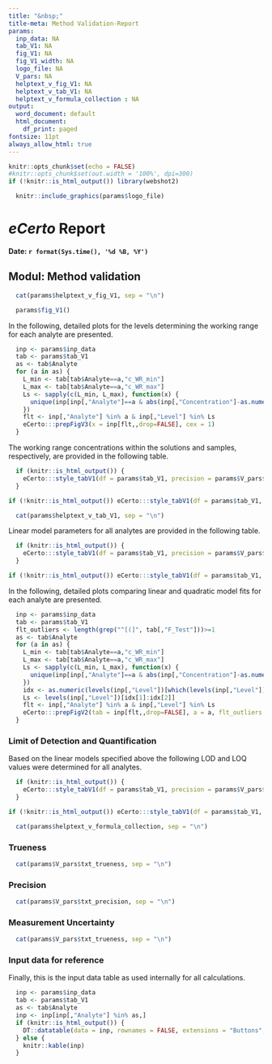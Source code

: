 ```yaml
---
title: "&nbsp;"
title-meta: Method Validation-Report
params:
  inp_data: NA
  tab_V1: NA
  fig_V1: NA
  fig_V1_width: NA
  logo_file: NA
  V_pars: NA
  helptext_v_fig_V1: NA
  helptext_v_tab_V1: NA
  helptext_v_formula_collection : NA
output:
  word_document: default
  html_document:
    df_print: paged
fontsize: 11pt
always_allow_html: true
---
```


```r
knitr::opts_chunk$set(echo = FALSE)
#knitr::opts_chunk$set(out.width = '100%', dpi=300)
if (!knitr::is_html_output()) library(webshot2)
```

```r
  knitr::include_graphics(params$logo_file)
```

# ***eCerto*** Report

**Date: `r format(Sys.time(), '%d %B, %Y')`**

## Modul: Method validation

```r
  cat(params$helptext_v_fig_V1, sep = "\n")
```

```r
  params$fig_V1()
```

In the following, detailed plots for the levels determining the working range for
each analyte are presented.

```r
  inp <- params$inp_data
  tab <- params$tab_V1
  as <- tab$Analyte
  for (a in as) {
    L_min <- tab[tab$Analyte==a,"c_WR_min"]
    L_max <- tab[tab$Analyte==a,"c_WR_max"]
    Ls <- sapply(c(L_min, L_max), function(x) {
      unique(inp[inp[,"Analyte"]==a & abs(inp[,"Concentration"]-as.numeric(x))<0.001,"Level"])[1]
    })
    flt <- inp[,"Analyte"] %in% a & inp[,"Level"] %in% Ls
    eCerto:::prepFigV3(x = inp[flt,,drop=FALSE], cex = 1)
  }
```

The working range concentrations within the solutions and samples, respectively, 
are provided in the following table.

```r
  if (knitr::is_html_output()) {
    eCerto:::style_tabV1(df = params$tab_V1, precision = params$V_pars$opt_tabV1_precision, selected = NULL, ordering = FALSE, font.size = "90%", show_colgroups = "wr")
  }
```

```r
if (!knitr::is_html_output()) eCerto:::style_tabV1(df = params$tab_V1, precision = params$V_pars$opt_tabV1_precision, selected = NULL, ordering = FALSE, font.size = "120%", show_colgroups = "wr")
```

```r
  cat(params$helptext_v_tab_V1, sep = "\n")
```

Linear model parameters for all analytes are provided in the following table.

```r
  if (knitr::is_html_output()) {
    eCerto:::style_tabV1(df = params$tab_V1, precision = params$V_pars$opt_tabV1_precision, selected = NULL, ordering = FALSE, font.size = "90%", show_colgroups = "lm")
  }
```

```r
if (!knitr::is_html_output()) eCerto:::style_tabV1(df = params$tab_V1, precision = params$V_pars$opt_tabV1_precision, selected = NULL, ordering = FALSE, font.size = "120%", show_colgroups = "lm")
```

In the following, detailed plots comparing linear and quadratic model fits for
each analyte are presented.

```r
  inp <- params$inp_data
  tab <- params$tab_V1
  flt_outliers <- length(grep("^[(]", tab[,"F_Test"]))>=1
  as <- tab$Analyte
  for (a in as) {
    L_min <- tab[tab$Analyte==a,"c_WR_min"]
    L_max <- tab[tab$Analyte==a,"c_WR_max"]
    Ls <- sapply(c(L_min, L_max), function(x) {
      unique(inp[inp[,"Analyte"]==a & abs(inp[,"Concentration"]-as.numeric(x))<0.001,"Level"])[1]
    })
    idx <- as.numeric(levels(inp[,"Level"])[which(levels(inp[,"Level"]) %in% Ls)])
    Ls <- levels(inp[,"Level"])[idx[1]:idx[2]]
    flt <- inp[,"Analyte"] %in% a & inp[,"Level"] %in% Ls
    eCerto:::prepFigV2(tab = inp[flt,,drop=FALSE], a = a, flt_outliers = flt_outliers, cex = 1)
  }
```

### Limit of Detection and Quantification

Based on the linear models specified above the following LOD and LOQ values were 
determined for all analytes.

```r
  if (knitr::is_html_output()) {
    eCerto:::style_tabV1(df = params$tab_V1, precision = params$V_pars$opt_tabV1_precision, selected = NULL, ordering = FALSE, font.size = "90%", show_colgroups = "lo")
  }
```

```r
if (!knitr::is_html_output()) eCerto:::style_tabV1(df = params$tab_V1, precision = params$V_pars$opt_tabV1_precision, selected = NULL, ordering = FALSE, font.size = "120%", show_colgroups = "lo")
```

```r
  cat(params$helptext_v_formula_collection, sep = "\n")
```

### Trueness

```r
  cat(params$V_pars$txt_trueness, sep = "\n")
```

### Precision

```r
  cat(params$V_pars$txt_precision, sep = "\n")
```

### Measurement Uncertainty

```r
  cat(params$V_pars$txt_trueness, sep = "\n")
```

### Input data for reference

Finally, this is the input data table as used internally for all calculations.

```r
  inp <- params$inp_data
  tab <- params$tab_V1
  as <- tab$Analyte
  inp <- inp[inp[,"Analyte"] %in% as,]
  if (knitr::is_html_output()) {
    DT::datatable(data = inp, rownames = FALSE, extensions = "Buttons", options = list(dom = "Bt", pageLength = -1, buttons = list(list(extend = "excel", text = "Excel", title = NULL))))
  } else {
    knitr::kable(inp)
  }
```
